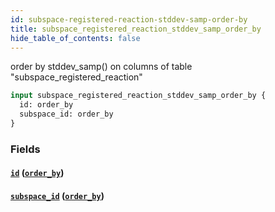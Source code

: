 ```yaml
---
id: subspace-registered-reaction-stddev-samp-order-by
title: subspace_registered_reaction_stddev_samp_order_by
hide_table_of_contents: false
---
```



order by stddev_samp() on columns of table "subspace_registered_reaction"

```graphql
input subspace_registered_reaction_stddev_samp_order_by {
  id: order_by
  subspace_id: order_by
}
```


### Fields

#### [`id`](#) ([`order_by`](../enums/order-by))




#### [`subspace_id`](#) ([`order_by`](../enums/order-by))






